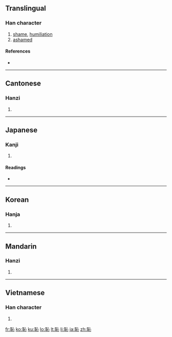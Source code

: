 {{also|耻}}
==Translingual==

===Han character===
{{Han char|rn=61|rad=心|as=06|sn=10|four=1310<sub>0</sub>|canj=尸十心 (SJP)|ids=⿰[[耳]][[心]]}}

# [[shame]], [[humiliation]]
# [[ashamed]]

====References====
* {{Han ref|kx=0385.060|dkj=10585|dj=0716.020|hdz=42290.010|uh=6065|ud=24677|bh=AEA2|bd=44706}}

----

==Cantonese==

===Hanzi===
{{yue-hanzi|jyut=|y=chi2|sim=耻}}

# {{defn|Cantonese|sort=心06}}

----

==Japanese==

===Kanji===
{{ja-kanji|grade=c|rs=心06}}

# {{defn|Japanese|sort=心06}}

====Readings====
* {{ja-readings|on=[[ち]] (chi)|kun=[[はじる]] (hajiru), [[はじ]] (haji), [[はずかしい]] (hazukashii)}}

----

==Korean==

===Hanja===
{{ko-hanja|hangeul=치|eumhun=|rv=chi|mr=ch'i|y=chi}}

# {{defn|Korean|sort=心06}}

----

==Mandarin==

===Hanzi===
{{cmn-hanzi|sim=耻|pin=[[chǐ]] ([[chi3]])|wg=ch'ih<sup>3</sup>}}

# {{defn|Mandarin|sort=心06}}

----

==Vietnamese==

===Han character===
{{vi-hantu|[[sỉ]], [[xỉ]]|rs=心06}}

# {{defn|Vietnamese|sort=心06}}

[[fr:恥]]
[[ko:恥]]
[[ku:恥]]
[[lo:恥]]
[[lt:恥]]
[[li:恥]]
[[ja:恥]]
[[zh:恥]]
